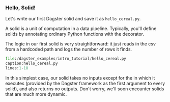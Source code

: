 
### Hello, Solid!

Let's write our first Dagster solid and save it as `hello_cereal.py`.

A solid is a unit of computation in a data pipeline. Typically, you'll define
solids by annotating ordinary Python functions with the <PyObject module="dagster" object="solid" displayText="@solid" /> decorator.

The logic in our first solid is very straightforward: it just reads in the csv
from a hardcoded path and logs the number of rows it finds.

```python literalinclude showLines
file:/dagster_examples/intro_tutorial/hello_cereal.py
caption:hello_cereal.py
lines:1-18
```

In this simplest case, our solid takes no inputs except for the <PyObject module="dagster" object="SystemComputeExecutionContext" displayText="context" /> in
which it executes (provided by the Dagster framework as the first argument
to every solid), and also returns no outputs. Don't worry, we'll soon encounter
solids that are much more dynamic.
